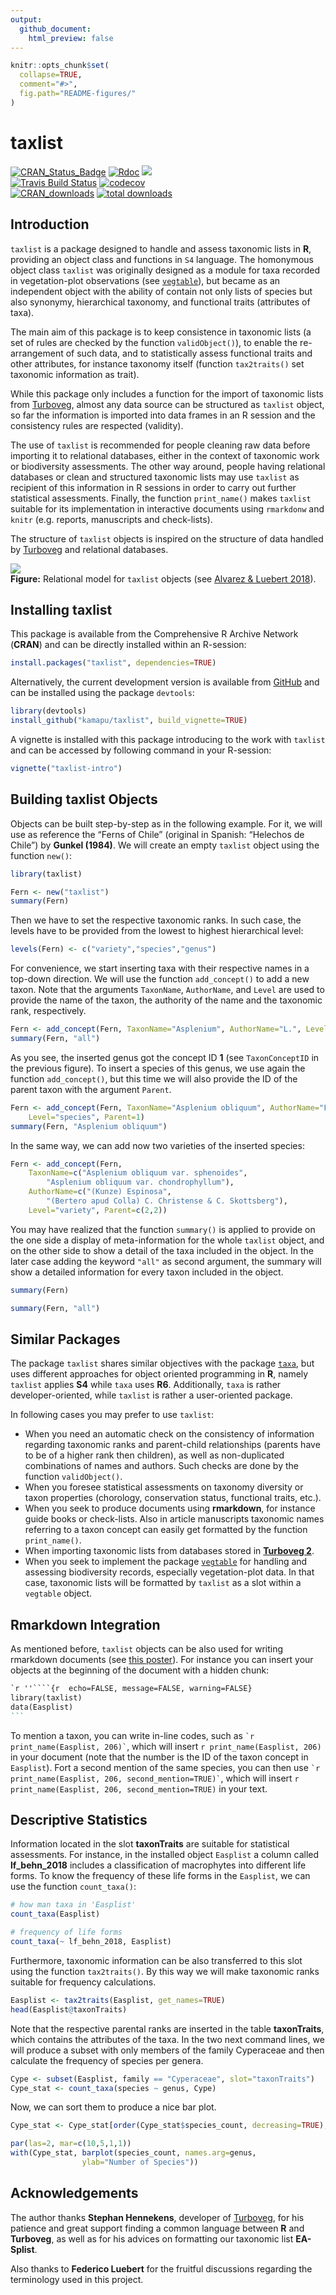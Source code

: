 ---
output:
  github_document:
    html_preview: false
---

<!-- README.md is generated from README.Rmd. Please edit that file -->
<!-- Use snippet 'render_markdown' for it -->

```{r,echo=FALSE}
knitr::opts_chunk$set(
  collapse=TRUE,
  comment="#>",
  fig.path="README-figures/"
)
```

# taxlist

<!-- Budges -->
[![CRAN_Status_Badge](http://www.r-pkg.org/badges/version/taxlist)](https://cran.r-project.org/package=taxlist)
[![Rdoc](http://www.rdocumentation.org/badges/version/taxlist)](http://www.rdocumentation.org/packages/taxlist)
[![](https://badges.ropensci.org/233_status.svg)](https://github.com/ropensci/software-review/issues/233)
<br>
[![Travis Build Status](https://travis-ci.org/kamapu/taxlist.svg?branch=master)](https://travis-ci.org/kamapu/taxlist)
[![codecov](https://codecov.io/gh/kamapu/taxlist/branch/master/graph/badge.svg)](https://codecov.io/gh/kamapu/taxlist)
<br>
[![CRAN_downloads](http://cranlogs.r-pkg.org/badges/taxlist)](https://cran.r-project.org/package=taxlist)
[![total downloads](http://cranlogs.r-pkg.org/badges/grand-total/taxlist)](https://cran.r-project.org/package=taxlist)

<!-- [![DOI](https://zenodo.org/badge/54913161.svg)](https://zenodo.org/badge/latestdoi/54913161) -->

## Introduction

`taxlist` is a package designed to handle and assess taxonomic lists in **R**,
providing an object class and functions in `S4` language.
The homonymous object class `taxlist` was originally designed as a module for
taxa recorded in vegetation-plot observations (see
[`vegtable`](https://github.com/kamapu/vegtable)), but became as an independent
object with the ability of contain not only lists of species but also synonymy,
hierarchical taxonomy, and functional traits (attributes of taxa).

The main aim of this package is to keep consistence in taxonomic lists (a set of
rules are checked by the function `validObject()`), to enable the
re-arrangement of such data, and to statistically assess functional traits and
other attributes, for instance taxonomy itself (function `tax2traits()` set
taxonomic information as trait).

While this package only includes a function for the import of taxonomic lists
from [Turboveg](https://www.synbiosys.alterra.nl/turboveg), almost any data
source can be structured as `taxlist` object, so far the information is
imported into data frames in an R session and the consistency rules are
respected (validity).

The use of `taxlist` is recommended for people cleaning raw data before
importing it to relational databases, either in the context of taxonomic work
or biodiversity assessments.
The other way around, people having relational databases or clean and
structured taxonomic lists may use `taxlist` as recipient of this information
in R sessions in order to carry out further statistical assessments.
Finally, the function `print_name()` makes `taxlist` suitable for its
implementation in interactive documents using `rmarkdonw` and `knitr` (e.g.
reports, manuscripts and check-lists).

The structure of `taxlist` objects is inspired on the structure of data handled
by [Turboveg](https://www.synbiosys.alterra.nl/turboveg) and relational
databases.

![](README-figures/taxlist_model.png)<br/>
**Figure:** Relational model for `taxlist` objects (see [Alvarez & Luebert
2018](https://doi.org/10.3897/BDJ.6.e23635)).

## Installing taxlist

This package is available from the Comprehensive R Archive Network (**CRAN**)
and can be directly installed within an R-session:

```{r eval=FALSE}
install.packages("taxlist", dependencies=TRUE)
```

Alternatively, the current development version is available from
[GitHub](https://github.com/kamapu/taxlist) and can be installed using the
package `devtools`:

```{r, eval=FALSE}
library(devtools)
install_github("kamapu/taxlist", build_vignette=TRUE)
```

A vignette is installed with this package introducing to the work with
`taxlist` and can be accessed by following command in your R-session:

```{r eval=FALSE}
vignette("taxlist-intro")
```

## Building taxlist Objects

Objects can be built step-by-step as in the following example. For it, we will
use as reference the "Ferns of Chile" (original in Spanish: "Helechos de Chile")
by **Gunkel (1984)**.
We will create an empty `taxlist` object using the function `new()`:

```{r}
library(taxlist)

Fern <- new("taxlist")
summary(Fern)
```

Then we have to set the respective taxonomic ranks. In such case, the levels
have to be provided from the lowest to highest hierarchical level:

```{r}
levels(Fern) <- c("variety","species","genus")
```

For convenience, we start inserting taxa with their respective names in a
top-down direction. We will use the function `add_concept()` to add a new
taxon. Note that the arguments `TaxonName`, `AuthorName`, and `Level` are
used to provide the name of the taxon, the authority of the name and the
taxonomic rank, respectively.

```{r}
Fern <- add_concept(Fern, TaxonName="Asplenium", AuthorName="L.", Level="genus")
summary(Fern, "all")
```

As you see, the inserted genus got the concept ID **1** (see `TaxonConceptID`
in the previous figure).
To insert a species of this genus, we use again the function `add_concept()`,
but this time we will also provide the ID of the parent taxon with the argument
`Parent`.

```{r}
Fern <- add_concept(Fern, TaxonName="Asplenium obliquum", AuthorName="Forster",
	Level="species", Parent=1)
summary(Fern, "Asplenium obliquum")
```

In the same way, we can add now two varieties of the inserted species:

```{r}
Fern <- add_concept(Fern,
	TaxonName=c("Asplenium obliquum var. sphenoides",
		"Asplenium obliquum var. chondrophyllum"),
	AuthorName=c("(Kunze) Espinosa",
		"(Bertero apud Colla) C. Christense & C. Skottsberg"),
	Level="variety", Parent=c(2,2))
```

You may have realized that the function `summary()` is applied to provide on
the one side a display of meta-information for the whole `taxlist` object, and
on the other side to show a detail of the taxa included in the object. In the
later case adding the keyword `"all"` as second argument, the summary will show
a detailed information for every taxon included in the object.

```{r}
summary(Fern)

summary(Fern, "all")
```


## Similar Packages

The package `taxlist` shares similar objectives with the package
[`taxa`](https://github.com/ropensci/taxa), but uses different approaches for
object oriented programming in **R**, namely `taxlist` applies **S4** while
`taxa` uses **R6**. Additionally, `taxa` is rather developer-oriented, while
`taxlist` is rather a user-oriented package.

In following cases you may prefer to use `taxlist`:

- When you need an automatic check on the consistency of information regarding
  taxonomic ranks and parent-child relationships (parents have to be of a
  higher rank then children), as well as non-duplicated combinations of names
  and authors. Such checks are done by the function `validObject()`.
- When you foresee statistical assessments on taxonomy diversity or taxon
  properties (chorology, conservation status, functional traits, etc.).
- When you seek to produce documents using **rmarkdown**, for instance guide
  books or check-lists. Also in article manuscripts taxonomic names referring
  to a taxon concept can easily get formatted by the function `print_name()`.
- When importing taxonomic lists from databases stored in
  [**Turboveg 2**](http://www.synbiosys.alterra.nl/turboveg).
- When you seek to implement the package
  [`vegtable`](https://CRAN.R-project.org/package=vegtable) for handling and
  assessing biodiversity records, especially vegetation-plot data. In that
  case, taxonomic lists will be formatted by `taxlist` as a slot within a
  `vegtable` object.


## Rmarkdown Integration

As mentioned before, `taxlist` objects can be also used for writing rmarkdown
documents (see [this poster](https://dx.doi.org/10.13140/RG.2.2.36713.90728)).
For instance you can insert your objects at the beginning of the document with a
hidden chunk:

````markdown
`r ''````{r  echo=FALSE, message=FALSE, warning=FALSE}
library(taxlist)
data(Easplist)
```
````

To mention a taxon, you can write in-line codes, such as
<code>&grave;r print_name(Easplist, 206)&grave;</code>, which will insert
`r print_name(Easplist, 206)` in your document (note that the number is the ID
of the taxon concept in `Easplist`).
Fort a second mention of the same species, you can then use
<code>&grave;r print_name(Easplist, 206, second_mention=TRUE)&grave;</code>,
which will insert `r print_name(Easplist, 206, second_mention=TRUE)` in your
text.


## Descriptive Statistics

Information located in the slot **taxonTraits** are suitable for statistical
assessments.
For instance, in the installed object `Easplist` a column called
**lf_behn_2018** includes a classification of macrophytes into different life
forms.
To know the frequency of these life forms in the `Easplist`, we can use the
function `count_taxa()`:

```{r}
# how man taxa in 'Easplist'
count_taxa(Easplist)

# frequency of life forms
count_taxa(~ lf_behn_2018, Easplist)
```

Furthermore, taxonomic information can be also transferred to this slot using
the function `tax2traits()`.
By this way we will make taxonomic ranks suitable for frequency calculations.

```{r}
Easplist <- tax2traits(Easplist, get_names=TRUE)
head(Easplist@taxonTraits)
```

Note that the respective parental ranks are inserted in the table
**taxonTraits**, which contains the attributes of the taxa.
In the two next command lines, we will produce a subset with only members of
the family Cyperaceae and then calculate the frequency of species per genera.

```{r}
Cype <- subset(Easplist, family == "Cyperaceae", slot="taxonTraits")
Cype_stat <- count_taxa(species ~ genus, Cype)
```

Now, we can sort them to produce a nice bar plot.

```{r genera_bar}
Cype_stat <- Cype_stat[order(Cype_stat$species_count, decreasing=TRUE),]

par(las=2, mar=c(10,5,1,1))
with(Cype_stat, barplot(species_count, names.arg=genus,
				ylab="Number of Species"))
```


## Acknowledgements

The author thanks **Stephan Hennekens**, developer of
[Turboveg](http://www.synbiosys.alterra.nl/turboveg), for his patience and great
support finding a common language between **R** and **Turboveg**, as well as for
his advices on formatting our taxonomic list **EA-Splist**.

Also thanks to **Federico Luebert** for the fruitful discussions regarding the
terminology used in this project.
